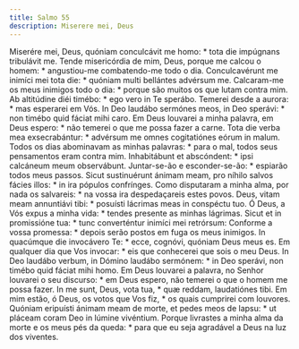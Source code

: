 ```yaml
---
title: Salmo 55
description: Miserere mei, Deus
---
```


<div class="side-by-side not-content">
  <span>
    Miserére mei, Deus, quóniam conculcávit me homo: * tota die impúgnans
    tribulávit me.
  </span>
  <span>
    Tende misericórdia de mim, Deus, porque me calcou o homem: * angustiou-me
    combatendo-me todo o dia.
  </span>
  <span>
    Conculcavérunt me inimíci mei tota die: * quóniam multi bellántes advérsum
    me.
  </span>
  <span>
    Calcaram-me os meus inimigos todo o dia: * porque são muitos os que lutam
    contra mim.
  </span>
  <span>
    Ab altitúdine diéi timébo: * ego vero in Te sperábo.
  </span>
  <span>
    Temerei desde a aurora: * mas esperarei em Vós.
  </span>
  <span>
    In Deo laudábo sermónes meos, in Deo sperávi: * non timébo quid fáciat mihi
    caro.
  </span>
  <span>
    Em Deus louvarei a minha palavra, em Deus espero: * não temerei o que me
    possa fazer a carne.
  </span>
  <span>
    Tota die verba mea exsecrabántur: * advérsum me omnes cogitatiónes eórum in
    malum.
  </span>
  <span>
    Todos os dias abominavam as minhas palavras: * para o mal, todos seus
    pensamentos eram contra mim.
  </span>
  <span>
    Inhabitábunt et abscóndent: * ipsi calcáneum meum observábunt.
  </span>
  <span>
    Juntar-se-ão e esconder-se-ão: * espiarão todos meus passos.
  </span>
  <span>
    Sicut sustinuérunt ánimam meam, pro níhilo salvos fácies illos: * in ira
    pópulos confrínges.
  </span>
  <span>
    Como disputaram a minha alma, por nada os salvareis: * na vossa ira
    despedaçareis estes povos.
  </span>
  <span>
    Deus, vitam meam annuntiávi tibi: * posuísti lácrimas meas in conspéctu tuo.
  </span>
  <span>
    Ó Deus, a Vós expus a minha vida: * tendes presente as minhas lágrimas.
  </span>
  <span>
    Sicut et in promissióne tua: * tunc converténtur inimíci mei retrórsum:
  </span>
  <span>
    Conforme a vossa promessa: * depois serão postos em fuga os meus inimigos.
  </span>
  <span>
    In quacúmque die invocávero Te: * ecce, cognóvi, quóniam Deus meus es.
  </span>
  <span>
    Em qualquer dia que Vos invocar: * eis que conhecerei que sois o meu Deus.
  </span>
  <span>
    In Deo laudábo verbum, in Dómino laudábo sermónem: * in Deo sperávi, non
    timébo quid fáciat mihi homo.
  </span>
  <span>
    Em Deus louvarei a palavra, no Senhor louvarei o seu discurso: * em Deus
    espero, não temerei o que o homem me possa fazer.
  </span>
  <span>
    In me sunt, Deus, vota tua, * quæ reddam, laudatiónes tibi.
  </span>
  <span>
    Em mim estão, ó Deus, os votos que Vos fiz, * os quais cumprirei com
    louvores.
  </span>
  <span>
    Quóniam eripuísti ánimam meam de morte, et pedes meos de lapsu: * ut pláceam
    coram Deo in lúmine vivéntium.
  </span>
  <span>
    Porque livrastes a minha alma da morte e os meus pés da queda: * para que eu
    seja agradável a Deus na luz dos viventes.
  </span>
</div>
